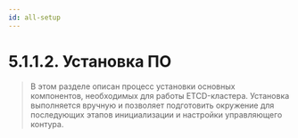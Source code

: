 ```yaml
---
id: all-setup
---
```



# 5.1.1.2. Установка ПО


> В этом разделе описан процесс установки основных компонентов, необходимых для работы ETCD-кластера.
> Установка выполняется вручную и позволяет подготовить окружение для последующих этапов инициализации и настройки управляющего контура.

<AllSetupComponent />
